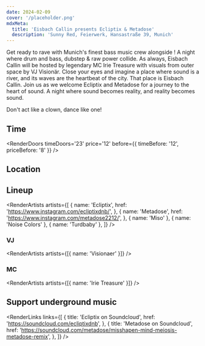 ```yaml
---
date: 2024-02-09
cover: '/placeholder.png'
mdxMeta:
  title: 'Eisbach Callin presents Ecliptix & Metadose'
  description: 'Sunny Red, Feierwerk, Hansastraße 39, Munich'
---
```


Get ready to rave with Munich's finest bass music crew alongside ! A night where drum and bass, dubstep & raw power collide.
As always, Eisbach Callin will be hosted by legendary MC Irie Treasure with visuals from outer space by VJ Visionär.
Close your eyes and imagine a place where sound is a river, and its waves are the heartbeat of the city. That place is Eisbach Callin. Join us as we welcome Ecliptix and Metadose for a journey to the heart of sound. A night where sound becomes reality, and reality becomes sound.

Don't act like a clown, dance like one!

## Time

<RenderDoors
  timeDoors='23'
  price='12'
  before={{ timeBefore: '12', priceBefore: '8' }}
/>

## Location

<RenderLocation
  venueName='Sunny Red'
  address='Feierwerk Hansastr. 39'
  city='Munich'
  mapUrl='https://goo.gl/maps/mA8iv2XEHf7XfRLv7'
/>

## Lineup

<RenderArtists
  artists={[
    {
      name: 'Ecliptix',
      href: 'https://www.instagram.com/ecliptixdnb/',
    },
    {
      name: 'Metadose',
      href: 'https://www.instagram.com/metadose2212/',
    },
    { name: 'Miso' },
    { name: 'Noise Colors' },
    { name: 'Turdbaby' },
  ]}
/>

### VJ

<RenderArtists artists={[{ name: 'Visionaer' }]} />

### MC

<RenderArtists artists={[{ name: 'Irie Treasure' }]} />

## Support underground music

<RenderLinks
  links={[
    {
      title: 'Ecliptix on Soundcloud',
      href: 'https://soundcloud.com/ecliptixdnb',
    },
    {
      title: 'Metadose on Soundcloud',
      href: 'https://soundcloud.com/metadose/misshapen-mind-meiosis-metadose-remix',
    },
  ]}
/>
